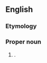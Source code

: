 ==English==
{{wikipedia}}

===Etymology===
{{suffix|en|Basuto|land}}

===Proper noun===
{{en-proper noun}}

# {{senseid|en|Q2340665}}{{lb|en|historical}} {{place|en|former colony|c/United Kingdom|in|cont/Africa|now|c/Lesotho}}.